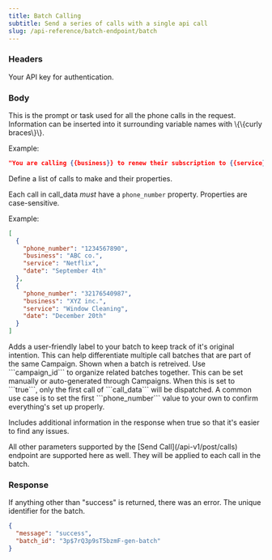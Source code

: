 ```yaml
---
title: Batch Calling
subtitle: Send a series of calls with a single api call
slug: /api-reference/batch-endpoint/batch
---
```



### Headers

<ParamField header="authorization" type="string" required>
  Your API key for authentication.
</ParamField>

### Body

<ParamField body="base_prompt" type="string" required>
  This is the prompt or task used for all the phone calls in the request. Information can be inserted into it surrounding variable names with \{\{curly braces\}\}.

Example:

```json
"You are calling {{business}} to renew their subscription to {{service}} before it expires on {{date}}."
```

</ParamField>

<ParamField body="call_data" type="array" required>
  Define a list of calls to make and their properties. 
  
  Each call in call_data *must* have a `phone_number` property. Properties are case-sensitive.

Example:

```json
[
  {
    "phone_number": "1234567890",
    "business": "ABC co.",
    "service": "Netflix",
    "date": "September 4th"
  },
  {
    "phone_number": "32176540987",
    "business": "XYZ inc.",
    "service": "Window Cleaning",
    "date": "December 20th"
  }
]
```

</ParamField>

<ParamField body="label" type="string">
  Adds a user-friendly label to your batch to keep track of it's original intention. This can help differentiate
  multiple call batches that are part of the same Campaign. Shown when a batch is retreived.
</ParamField>

<ParamField body="campaign_id" type="string">
  Use ```campaign_id``` to organize related batches together. This can be set manually or auto-generated through
  Campaigns.
</ParamField>

<ParamField body="test_mode" type="boolean" default="false">
  When this is set to ```true```, only the first call of ```call_data``` will be dispatched. A common use case is to set the first ```phone_number``` value to your own to confirm everything's set up properly.

Includes additional information in the response when true so that it's easier to find any issues.

</ParamField>

<ParamField body="*">
  All other parameters supported by the [Send Call](/api-v1/post/calls) endpoint are supported here as well. They will
  be applied to each call in the batch.
</ParamField>

### Response

<ResponseField name="message" type="string">
  If anything other than "success" is returned, there was an error.
</ResponseField>

<ResponseField name="batch_id" type="string">
  The unique identifier for the batch.
</ResponseField>

<ResponseExample>

```json Response
{
  "message": "success",
  "batch_id": "3p$7rQ3p9sT5bzmF-gen-batch"
}
```

</ResponseExample>
